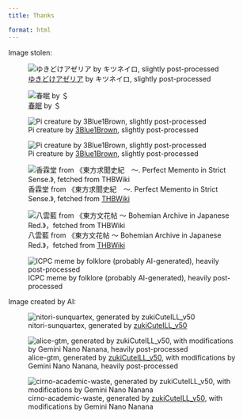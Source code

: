 ```yaml
---
title: Thanks

format: html
---
```


Image stolen:

::: {layout-ncol=3}

![[ゆきどけアゼリア](https://www.pixiv.net/artworks/50046630) by キツネイロ, slightly post-processed](/assets/images/netherstairs.jpg)

![[春眠](https://www.pixiv.net/artworks/3791197) by ＄](/assets/images/sleep.jpg)

![Pi creature by [3Blue1Brown](https://www.3blue1brown.com/), slightly post-processed](/assets/images/pi-blue.jpg)

![Pi creature by [3Blue1Brown](https://www.3blue1brown.com/), slightly post-processed](/assets/images/pi-brown.png)

![香霖堂 from 《東方求聞史紀　～. Perfect Memento in Strict Sense.》, fetched from [THBWiki](https://thwiki.cc/%E4%B8%9C%E6%96%B9%E6%B1%82%E9%97%BB%E5%8F%B2%E7%BA%AA/%E9%A6%99%E9%9C%96%E5%A0%82)](/assets/images/kourindou.jpg)

![八雲藍 from 《東方文花帖 ～ Bohemian Archive in Japanese Red.》，fetched from [THBWiki](https://thbwiki.cc/%E4%B8%9C%E6%96%B9%E6%96%87%E8%8A%B1%E5%B8%96%EF%BC%88%E4%B9%A6%E7%B1%8D%EF%BC%89/%E5%85%AB%E4%BA%91%E8%93%9D)](/assets/images/ran.jpg)

![ICPC meme by folklore (probably AI-generated), heavily post-processed](/assets/images/icpc.jpg)
:::

Image created by AI:

::: {layout-ncol=3}

![nitori-sunquartex, generated by [zukiCuteILL_v50](https://civitai.com/models/1437224/zuki-new-cute-ill)](/assets/images/nitori-sunquartex.jpg)

![alice-gtm, generated by [zukiCuteILL_v50](https://civitai.com/models/1437224/zuki-new-cute-ill), with modifications by Gemini Nano Nanana, heavily post-processed](/assets/images/alice-gtm.jpg)

![cirno-academic-waste, generated by [zukiCuteILL_v50](https://civitai.com/models/1437224/zuki-new-cute-ill), with modifications by Gemini Nano Nanana](/assets/images/cirno-academic-waste.jpg)
:::